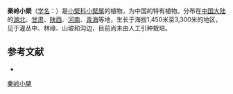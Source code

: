 {{Speciesbox
| name = 秦岭小檗
| status = 
| status_system = 
| image =
| genus = Berberis
| species = circumserrata
| authority = (Schneid.) Schneid.
| subdivision_ranks =[[变种|变种]]
| subdivision =
* 秦岭小檗 ''B. c.'' var. ''circumserrata''
* [[多萼小檗|多萼小檗]] ''B. c.'' var. ''occidentalior''
}}

'''秦岭小檗'''（[[学名|学名]]：{{lang|la|''Berberis circumserrata''}}）是[[小檗科|小檗科]][[小檗属|小檗属]]的植物，为中国的特有植物。分布在[[中国大陆|中国大陆]]的[[湖北|湖北]]、[[甘肃|甘肃]]、[[陕西|陕西]]、[[河南|河南]]、[[青海|青海]]等地，生长于海拔1,450米至3,300米的地区，见于灌丛中、林缘、山坡和沟边，目前尚未由人工引种栽培。

== 参考文献 ==
<div class="references-small">
* {{cite web| url =http://www.bioinfo.cn/db05/KmzwSpecies.php?action=view&id=2179| title =秦岭小檗（原变种）| work =《中国高等植物数据库全库》| publisher =中国科学院微生物研究所| author =昆明植物研究所| accessdate =2009-02-23| deadurl =yes| archiveurl =https://web.archive.org/web/20160305040230/http://www.bioinfo.cn/db05/KmzwSpecies.php?action=view&id=2179| archivedate =2016-03-05}}
</div>
{{Taxonbar|from=Q15225881}}

[[Category:小檗属|秦岭小檗]]


{{植物小作品}}
